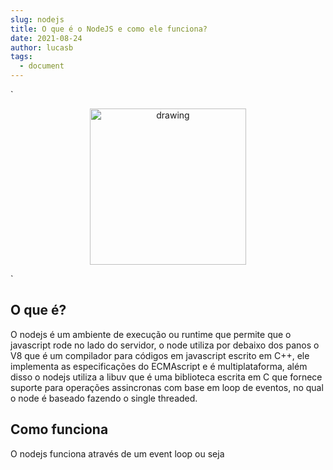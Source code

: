 ```yaml
---
slug: nodejs
title: O que é o NodeJS e como ele funciona?
date: 2021-08-24
author: lucasb
tags:
  - document
---
```

`<p align="center">
<img src="https://upload.wikimedia.org/wikipedia/commons/thumb/d/d9/Node.js_logo.svg/1200px-Node.js_logo.svg.png" alt="drawing" width="250"/>

</p>`

## O que é?

O nodejs é um ambiente de execução ou runtime que permite que o javascript rode no lado do servidor, o node utiliza por debaixo dos panos o V8 que é um compilador para códigos em javascript escrito em C++, ele implementa as especificações do ECMAscript e é multiplataforma, além disso o nodejs utiliza a libuv que é uma biblioteca escrita em C que fornece suporte para operações assincronas com base em loop de eventos, no qual o node é baseado fazendo o single threaded.

## Como funciona 

O nodejs funciona através de um event loop ou seja 